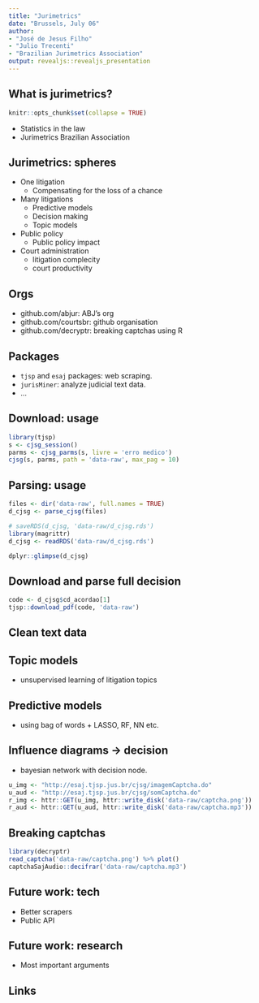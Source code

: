 ```yaml
---
title: "Jurimetrics"
date: "Brussels, July 06"
author: 
- "José de Jesus Filho"
- "Julio Trecenti"
- "Brazilian Jurimetrics Association"
output: revealjs::revealjs_presentation
---
```


<!-- Slide 01 ----------------------------------------------------------------->
## What is jurimetrics?

```r
knitr::opts_chunk$set(collapse = TRUE)
```

- Statistics in the law
- Jurimetrics Brazilian Association

<!-- Slide 02 ----------------------------------------------------------------->
## Jurimetrics: spheres

- One litigation
    - Compensating for the loss of a chance
- Many litigations
    - Predictive models
    - Decision making
    - Topic models
- Public policy
    - Public policy impact
- Court administration
    - litigation complecity
    - court productivity

<!-- Slide 03 ----------------------------------------------------------------->
## Orgs

- github.com/abjur: ABJ's org
- github.com/courtsbr: github organisation
- github.com/decryptr: breaking captchas using R

<!-- Slide 04 ----------------------------------------------------------------->
## Packages

- `tjsp` and `esaj` packages: web scraping.
- `jurisMiner`: analyze judicial text data.
- ...

<!-- Slide 05 ----------------------------------------------------------------->
## Download: usage

```r
library(tjsp)
s <- cjsg_session()
parms <- cjsg_parms(s, livre = 'erro medico')
cjsg(s, parms, path = 'data-raw', max_pag = 10)
```

<!-- Slide 06 ----------------------------------------------------------------->
## Parsing: usage

```r
files <- dir('data-raw', full.names = TRUE)
d_cjsg <- parse_cjsg(files)
```

```r
# saveRDS(d_cjsg, 'data-raw/d_cjsg.rds')
library(magrittr)
d_cjsg <- readRDS('data-raw/d_cjsg.rds')
```

```r
dplyr::glimpse(d_cjsg)
```

<!-- Slide 07 ----------------------------------------------------------------->
## Download and parse full decision

```r
code <- d_cjsg$cd_acordao[1]
tjsp::download_pdf(code, 'data-raw')
```

<!-- Slide 07 ----------------------------------------------------------------->
## Clean text data

<!-- Slide 08 ----------------------------------------------------------------->
## Topic models

- unsupervised learning of litigation topics

<!-- Slide 09 ----------------------------------------------------------------->
## Predictive models

- using bag of words + LASSO, RF, NN etc.

<!-- Slide 10 ----------------------------------------------------------------->
## Influence diagrams -> decision

- bayesian network with decision node.

<!-- Slide 11 ----------------------------------------------------------------->

```r
u_img <- "http://esaj.tjsp.jus.br/cjsg/imagemCaptcha.do"
u_aud <- "http://esaj.tjsp.jus.br/cjsg/somCaptcha.do"
r_img <- httr::GET(u_img, httr::write_disk('data-raw/captcha.png'))
r_aud <- httr::GET(u_aud, httr::write_disk('data-raw/captcha.mp3'))
```
<!-- Slide 12 ----------------------------------------------------------------->
## Breaking captchas

```r
library(decryptr)
read_captcha('data-raw/captcha.png') %>% plot()
captchaSajAudio::decifrar('data-raw/captcha.mp3')
```

<!-- Slide 13 ----------------------------------------------------------------->
## Future work: tech

- Better scrapers
- Public API

<!-- Slide 14 ----------------------------------------------------------------->
## Future work: research

- Most important arguments

<!-- Slide 15 ----------------------------------------------------------------->
## Links